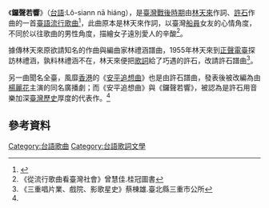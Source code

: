 《'''鑼聲若響'''》（[[台語|台語]]:Lô-siann nā hiáng），是[[臺灣戰後時期|臺灣戰後時期]]由[[林天來|林天來]]作詞、[[許石|許石]]作曲的一首[[臺語流行音樂|臺語流行歌曲]]<ref name="獨家／你一定不知道！">{{cite news |language = zh-tw |author = 楊媛婷 |coauthors =  |url = http://ent.ltn.com.tw/news/breakingnews/1683326 |title = 獨家／你一定不知道！《南都之夜》暗藏音樂家許石對新台灣期許 |publisher = 自由時報 |pages =  |date = 2016-05-02 |accessdate = 2016-06-11}}</ref>，此曲原本是林天來作詞，以臺灣[[船員|船員]]女友的心情角度，不同於以往歌曲的男性角度，描繪女子遠別愛人的辛酸<ref>《從流行歌曲看臺灣社會》曾慧佳.桂冠圖書</ref>。

據傳林天來原欲請知名的作曲與編曲家林禮涵譜曲，1955年林天來到[[正聲廣播公司|正聲電臺]]探訪林禮涵，孰料林禮涵不在，林天來便把[[歌詞|歌詞]]給了巧遇的許石，改請許石譜曲<ref>《三重唱片業、戲院、影歌星史》蔡棟雄.臺北縣三重市公所</ref>。

另一曲聞名全臺，風靡[[香港|香港]]的《[[安平追想曲|安平追想曲]]》也是由許石譜曲，發表後被改編為由[[楊麗花|楊麗花]]主演的同名廣播劇；而《安平追想曲》與《鑼聲若響》，被認為是許石用音樂加深[[臺灣歷史|臺灣歷史]]厚度的代表作。<ref name="獨家／你一定不知道！" />

== 參考資料 ==
{{reflist}}


{{台語流行音樂}}
[[Category:台語歌曲|Category:台語歌曲]]
[[Category:台語歌詞文學|Category:台語歌詞文學]]